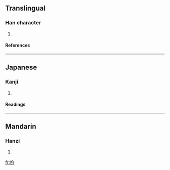 ==Translingual==
===Han character===
{{Han char|rn=30|rad=口|as=04|sn=7|four=6802<sub>0</sub>|canj=口人中中 (ROLL)}}
# {{defn|Han}}
====References====
{{Han ref|kx=0177.280|dkj=03337|dj=0395.090|hdz=10591.070|uh=5424|ud=21540|bh=CAA5|bd=51877}}
----
==Japanese==
===Kanji===
{{ja-kanji|grade=|rs=口04}}
# {{defn|Japanese}} 
====Readings====
{{ja-readings|on=[[かい]] (kai), [[け]] (ke), [[か]] (ka)|kun=[[こえ]] (koe)}}
----
==Mandarin==
===Hanzi===
{{cmn-hanzi|pin=[[jiè]] ([[jie4]])|wg=chieh<sup>4</sup>}}
# {{defn|Mandarin}}

[[fr:吤]]